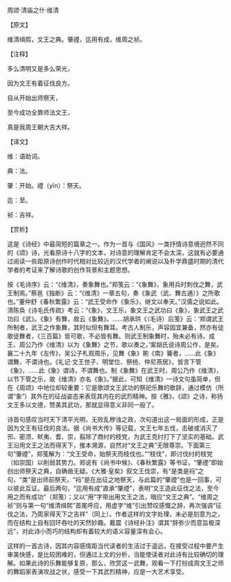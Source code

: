 

周颂·清庙之什·维清

【原文】

维清缉熙，文王之典。肇禋，迄用有成，维周之祯。

【注释】

多么清明又是多么荣光，

因为文王有着征伐良方。

自从开始出师祭天，

至今成功全靠师法文王，

真是我周王朝大吉大祥。

【译文】

维：语助词。

典：法。

肇：开始。禋（yīn）：祭天。

迄：至。

祯：吉祥。

【赏析】

这是《诗经》中最简短的篇章之一。作为一首与《国风》一类抒情诗意境迥然不同的《颂》诗，光看原诗十八字的文本，对诗意的理解肯定不会太深，这就有必要通过阅读一些距原诗创作时代相对比较近的汉代学者的阐说以及朴学鼎盛时期的清代学者的考证来了解诗歌的创作背景和主题思想。

按《毛诗序》云：“《维清》，奏象舞也。”郑笺云：“《象舞》，象用兵时刺伐之舞，武王制焉。”蔡邕《独断》云：“《维清》一章五句，奏《象武（武、舞古通）》之所歌也。”董仲舒《春秋繁露》云：“武王受命作《象乐》，继文以奉天。”汉儒之说如此。清陈奂《诗毛氏传疏》考云：“《象》，文王乐，象文王之武功曰《象》，象武王之武功曰《武》。《象》有舞，故云《象舞》。……胡承珙《（毛诗）后笺》云：‘郑谓武王所制者，武王之作象舞，其时似但有舞耳。考古人制乐，声容固宜兼备，然亦有徒歌徒舞者，《三百篇》皆可歌，不必皆有舞。则武王制象舞时，殆未必有诗。成王、周公乃作《维清》以为《象舞》之节，歌以奏之。’案胡氏说诗周公作，是矣。襄二十九年《左传》，吴公子札观周乐，见舞《象》箾《南》籥者，……此《象》谓舞，不谓诗也。《礼记·文王世子、明堂位、祭统、仲尼燕居》，皆言下管《象》，……此《象》谓诗，不谓舞也。制《象舞》在武王时，周公乃作《维清》，以节下管之乐，故《维清》亦名《象》。”据此，可知《维清》一诗文句虽简单，但在《周颂》中地位却较重要：它是歌颂文王武功的祭祀乐舞的歌辞，通过模仿（所谓“象”）其外在的征战姿态来表现其内在的武烈精神。按《雅》、《颂》之诗，称扬文王多以文德，赞美其武功，那就显得意义非同一般了。

诗首句感叹当时天下清平光明，无败乱秽浊之政，次句道出这一局面的形成，正是因为文王有征伐的良法。据《尚书大传》等记载，文王七年五伐，击破或消灭了邘、密须、畎夷、耆、崇，翦除了商纣的枝党，为武王克纣打下了坚实的基础。武王沿用文王之法而得天下，推本溯源，自然对“文王之典”无限尊崇。下面第三句“肇禋”，郑笺解为：“文王受命，始祭天而枝伐也。”“枝伐”，即讨伐纣的枝党（如崇国）以削弱其势力。郑说有《尚书中候》、《春秋繁露》等书证，“肇禋”即始创出师祭天之典，自确凿无疑。《大雅·皇矣》叙文王伐崇，有“是类是祃”之句，“类”是出师前祭天，“祃”是在出征之地祭天，与此篇的“肇禋”也是一回事，可以彼此互证。最后两句，“迄用有成”直承“肇禋”，表明“文王造此征伐之法，至今用之而有成功”（郑笺）；又以“用”字带出用文王之法，暗应“文王之典”。“维周之祯”则与第一句“维清缉熙”首尾呼应，用虚字“维”引出赞叹感慨之辞，再次强调“征伐之法，乃周家得天下之吉祥”（同上）。作者这样的文字处理，未必是刻意为之，而在结构上自有回环吞吐的天然妙趣。戴震《诗经补注》谓其“辞弥少而意旨极深远”，对此诗小而巧的结构却有着较大的语义容量深有会心。

这样的一首古诗，因其内容感情距当代读者的生活过于遥远，在接受过程中要产生审美快感，是比较困难的，但通过上文的分析，当能使读者对此诗有比较确切的理解。如果此诗的乐舞能够复原，那么，欣赏这一武舞，观看一下打扮成周文王之师的舞蹈家表演攻战之状，感受一下其武烈精神，应是一大艺术享受。

